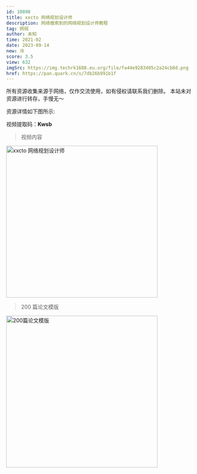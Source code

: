 ```yaml
---
id: 10098
title: xxcto 网络规划设计师
description: 网络搜索到的网络规划设计师教程
tag: 网规
author: 未知
time: 2021-02
date: 2023-09-14
new: 冷
score: 3.5
view: 632
imgSrc: https://img.techrk1688.eu.org/file/fa44e9283405c2a24cb8d.png
href: https://pan.quark.cn/s/7db26b991b1f
---
```


<Callout type="danger">
  所有资源收集来源于网络，仅作交流使用，如有侵权请联系我们删除。
  本站未对资源进行转存，手慢无～
</Callout>

资源详情如下图所示:

视频提取码：**Kwsb**

> 视频内容

<Image
  src="https://img.techrk1688.eu.org/file/68d3ee7b4559e6be95164.png"
  height="404"
  width="auto"
  alt="xxcto 网络规划设计师"
  priority={true}
/>

> 200 篇论文模版

<Image
  src="https://img.techrk1688.eu.org/file/955aab3271e41126d2b6e.png"
  height="404"
  width="auto"
  alt="200篇论文模版"
  priority={true}
/>
